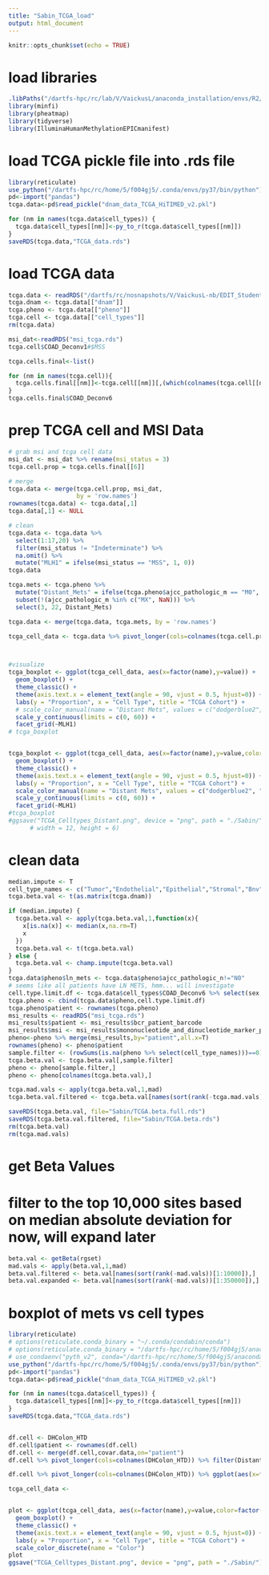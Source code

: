 ```yaml
---
title: "Sabin_TCGA_load"
output: html_document
---
```


```r
knitr::opts_chunk$set(echo = TRUE)
```

# load libraries
```r
.libPaths("/dartfs-hpc/rc/lab/V/VaickusL/anaconda_installation/envs/R2/lib/R/library")
library(minfi)
library(pheatmap)
library(tidyverse)
library(IlluminaHumanMethylationEPICmanifest)
```

# load TCGA pickle file into .rds file
```r

library(reticulate)
use_python("/dartfs-hpc/rc/home/5/f004gj5/.conda/envs/py37/bin/python")
pd<-import("pandas")
tcga.data<-pd$read_pickle("dnam_data_TCGA_HiTIMED_v2.pkl")

for (nm in names(tcga.data$cell_types)) {
  tcga.data$cell_types[[nm]]<-py_to_r(tcga.data$cell_types[[nm]])
}
saveRDS(tcga.data,"TCGA_data.rds")
```

# load TCGA data 
```r
tcga.data <- readRDS("/dartfs/rc/nosnapshots/V/VaickusL-nb/EDIT_Students/projects/dh_colon_dnam/TCGA_data.rds")
tcga.dnam <- tcga.data[["dnam"]]
tcga.pheno <- tcga.data[["pheno"]]
tcga.cell <- tcga.data[["cell_types"]]
rm(tcga.data)
```

```r
msi_dat<-readRDS("msi_tcga.rds")
tcga.cell$COAD_Deconv1#$MSS
```


```r
tcga.cells.final<-list()

for (nm in names(tcga.cell)){
  tcga.cells.final[[nm]]<-tcga.cell[[nm]][,(which(colnames(tcga.cell[[nm]])=="karyotype")+1):ncol(tcga.cell[[nm]])]#[,(ncol(tcga.cell$COAD_Deconv6)-16):ncol(tcga.cell$COAD_Deconv6)]
}
tcga.cells.final$COAD_Deconv6
```

# prep TCGA cell and MSI Data
```r
# grab msi and tcga cell data
msi_dat <- msi_dat %>% rename(msi_status = 3)
tcga.cell.prop = tcga.cells.final[[6]]

# merge
tcga.data <- merge(tcga.cell.prop, msi_dat,
                   by = 'row.names')
rownames(tcga.data) <- tcga.data[,1]
tcga.data[,1] <- NULL

# clean
tcga.data <- tcga.data %>%
  select(1:17,20) %>% 
  filter(msi_status != "Indeterminate") %>%
  na.omit() %>% 
  mutate("MLH1" = ifelse(msi_status == "MSS", 1, 0))
tcga.data

tcga.mets <- tcga.pheno %>% 
  mutate("Distant_Mets" = ifelse(tcga.pheno$ajcc_pathologic_m == "M0", 0, 1)) %>% 
  subset(!(ajcc_pathologic_m %in% c("MX", NaN))) %>% 
  select(3, 22, Distant_Mets)

tcga.data <- merge(tcga.data, tcga.mets, by = 'row.names')

tcga_cell_data <- tcga.data %>% pivot_longer(cols=colnames(tcga.cell.prop))



#visualize
tcga_boxplot <- ggplot(tcga_cell_data, aes(x=factor(name),y=value)) +
  geom_boxplot() +
  theme_classic() +
  theme(axis.text.x = element_text(angle = 90, vjust = 0.5, hjust=0)) +
  labs(y = "Proportion", x = "Cell Type", title = "TCGA Cohort") + 
  # scale_color_manual(name = "Distant Mets", values = c("dodgerblue2", "firebrick2")) +
  scale_y_continuous(limits = c(0, 60)) +
  facet_grid(~MLH1)
# tcga_boxplot


tcga_boxplot <- ggplot(tcga_cell_data, aes(x=factor(name),y=value,color=factor(Distant_Mets))) +
  geom_boxplot() +
  theme_classic() +
  theme(axis.text.x = element_text(angle = 90, vjust = 0.5, hjust=0)) +
  labs(y = "Proportion", x = "Cell Type", title = "TCGA Cohort") + 
  scale_color_manual(name = "Distant Mets", values = c("dodgerblue2", "firebrick2")) +
  scale_y_continuous(limits = c(0, 60)) +
  facet_grid(~MLH1)
#tcga_boxplot
#ggsave("TCGA_Celltypes_Distant.png", device = "png", path = "./Sabin/", dpi = "retina",
      # width = 12, height = 6)
```


# clean data
```r
median.impute <- T
cell_type_names <- c("Tumor","Endothelial","Epithelial","Stromal","Bnv","Bmem","CD4nv","CD4mem","Treg","CD8nv","CD8mem","Mono","DC","NK","Bas","Eos","Neu")
tcga.beta.val <- t(as.matrix(tcga.dnam))

if (median.impute) {
  tcga.beta.val <- apply(tcga.beta.val,1,function(x){
    x[is.na(x)] <- median(x,na.rm=T)
    x
  })
  tcga.beta.val <- t(tcga.beta.val)
} else {
  tcga.beta.val <- champ.impute(tcga.beta.val)
}
tcga.data$pheno$ln_mets <- tcga.data$pheno$ajcc_pathologic_n!="N0"
# seems like all patients have LN METS, hmm... will investigate
cell.type.limit.df <- tcga.data$cell_types$COAD_Deconv6 %>% select(sex,age,cell_type_names) #select(gender, ajcc_pathologic_n, ajcc_pathologic_m, ln_mets)
tcga.pheno <- cbind(tcga.data$pheno,cell.type.limit.df)
tcga.pheno$patient <- rownames(tcga.pheno)
msi_results <- readRDS("msi_tcga.rds")
msi_results$patient <- msi_results$bcr_patient_barcode
msi_results$msi <- msi_results$mononucleotide_and_dinucleotide_marker_panel_analysis_status
pheno<-pheno %>% merge(msi_results,by="patient",all.x=T)
rownames(pheno) <- pheno$patient
sample.filter <- (rowSums(is.na(pheno %>% select(cell_type_names)))==0)
tcga.beta.val <- tcga.beta.val[,sample.filter]
pheno <- pheno[sample.filter,]
pheno <- pheno[colnames(tcga.beta.val),]

tcga.mad.vals <- apply(tcga.beta.val,1,mad)
tcga.beta.val.filtered <- tcga.beta.val[names(sort(rank(-tcga.mad.vals))[1:10000]),]

saveRDS(tcga.beta.val, file="Sabin/TCGA.beta.full.rds")
saveRDS(tcga.beta.val.filtered, file="Sabin/TCGA.beta.rds")
rm(tcga.beta.val)
rm(tcga.mad.vals)

```

# get Beta Values
# filter to the top 10,000 sites based on median absolute deviation for now, will expand later
```r
beta.val <- getBeta(rgset)
mad.vals <- apply(beta.val,1,mad)
beta.val.filtered <- beta.val[names(sort(rank(-mad.vals))[1:10000]),]
beta.val.expanded <- beta.val[names(sort(rank(-mad.vals))[1:350000]),]
```

# boxplot of mets vs cell types
```r
library(reticulate)
# options(reticulate.conda_binary = "~/.conda/condabin/conda")
# options(reticulate.conda_binary = "/dartfs-hpc/rc/home/5/f004gj5/anaconda3/bin/conda")
# use_condaenv("pyth_v2", conda="/dartfs-hpc/rc/home/5/f004gj5/anaconda3/bin/conda")
use_python("/dartfs-hpc/rc/home/5/f004gj5/.conda/envs/py37/bin/python")
pd<-import("pandas")
tcga.data<-pd$read_pickle("dnam_data_TCGA_HiTIMED_v2.pkl")

for (nm in names(tcga.data$cell_types)) {
  tcga.data$cell_types[[nm]]<-py_to_r(tcga.data$cell_types[[nm]])
}
saveRDS(tcga.data,"TCGA_data.rds")


df.cell <- DHColon_HTD
df.cell$patient <- rownames(df.cell)
df.cell <- merge(df.cell,covar.data,on="patient")
df.cell %>% pivot_longer(cols=colnames(DHColon_HTD)) %>% filter(Distant_Mets==0) %>% ggplot(aes(x=factor(name),y=value,color=factor(ln_only))) + geom_boxplot() + facet_grid(~MLH1) + theme_classic()+ theme(axis.text.x = element_text(angle = 90, vjust = 0.5, hjust=0))

df.cell %>% pivot_longer(cols=colnames(DHColon_HTD)) %>% ggplot(aes(x=factor(name),y=value,color=factor(any_mets))) + geom_boxplot() + facet_grid(~MLH1) + theme_classic()+ theme(axis.text.x = element_text(angle = 90, vjust = 0.5, hjust=0))

tcga_cell_data <- 


plot <- ggplot(tcga_cell_data, aes(x=factor(name),y=value,color=factor(Distant_Mets))) +
  geom_boxplot() +
  theme_classic() +
  theme(axis.text.x = element_text(angle = 90, vjust = 0.5, hjust=0)) +
  labs(y = "Proportion", x = "Cell Type", title = "TCGA Cohort") + 
  scale_color_discrete(name = "Color")
plot
ggsave("TCGA_Celltypes_Distant.png", device = "png", path = "./Sabin/")
```

